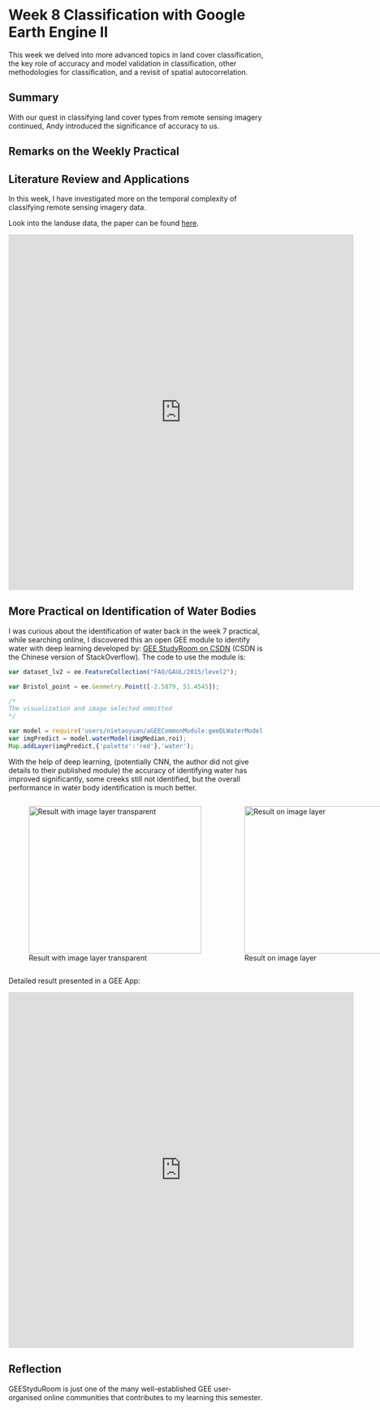 # Week 8 Classification with Google Earth Engine II {.unnumbered}

This week we delved into more advanced topics in land cover classification, the key role of accuracy and model validation in classification, other methodologies for classification, and a revisit of spatial autocorrelation.

## Summary

With our quest in classifying land cover types from remote sensing imagery continued, Andy introduced the significance of accuracy to us.

## Remarks on the Weekly Practical

## Literature Review and Applications

In this week, I have investigated more on the temporal complexity of classifying remote sensing imagery data.

Look into the landuse data, the paper can be found [here](https://www.nature.com/articles/s41598-024-54308-1).

<p align="left">

<iframe title="jaxa_viet_hi_rez" width="680" height="700" src="https://www.eorc.jaxa.jp/ALOS/jp/dataset/lulc/gsimap_lulc_vt_ver2309.htm" title="GEE App Bristol Look-up" frameborder="0">

</iframe>

</p>

## More Practical on Identification of Water Bodies

I was curious about the identification of water back in the week 7 practical, while searching online, I discovered this an open GEE module to identify water with deep learning developed by: [GEE StudyRoom on CSDN](https://blog.csdn.net/adhuahd/category_11656718.html) (CSDN is the Chinese version of StackOverflow). The code to use the module is:

``` javascript
var dataset_lv2 = ee.FeatureCollection("FAO/GAUL/2015/level2");

var Bristol_point = ee.Geometry.Point([-2.5879, 51.4545]);

/*
The visualization and image selected ommitted
*/

var model = require('users/nietaoyuan/aGEECommonModule:geeDLWaterModel.js');
var imgPredict = model.waterModel(imgMedian,roi);
Map.addLayer(imgPredict,{'palette':'red'},'water');
```

With the help of deep learning, (potentially CNN, the author did not give details to their published module) the accuracy of identifying water has improved significantly, some creeks still not identified, but the overall performance in water body identification is much better.

::: {.image-container style="display: grid; grid-template-columns: repeat(2,1fr); gap:5px;"}
![Result with image layer transparent](images/wk8/result1_bristol_water.png){width="340" height="290"}

![Result on image layer](images/wk8/result2_bristol_water.png){width="340" height="290"}
:::

Detailed result presented in a GEE App:

<p align="left">

<iframe title="gee_app_03" width="680" height="700" src="https://ee-mengyu-derek-ding.projects.earthengine.app/view/bristolwaterbodiesidwithdl" title="GEE App Bristol Look-up" frameborder="0">

</iframe>

</p>

## Reflection

GEEStyduRoom is just one of the many well-established GEE user-organised online communities that contributes to my learning this semester.
